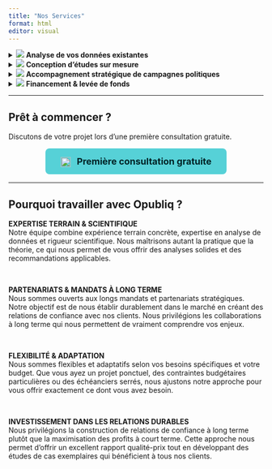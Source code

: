 ```yaml
---
title: "Nos Services"
format: html
editor: visual
---
```


<div class="services-grid">

<div class="services-column">

<details>
<summary><img src="../images/icons/analytics.png" class="service-icon"> **Analyse de vos données existantes**</summary>

**Exploitez vos données actuelles**<br>Fournissez vos données et vos questions, on s'occupe de l'analyse<br><br>
**Points d'influence stratégiques**<br>Identifier où et comment influencer efficacement les décideurs<br><br>
**Plan d'action personnalisé**<br>Étapes concrètes à suivre selon vos résultats<br><br>
**Analyse sentiment et opinion**<br>Réseaux sociaux, commentaires publics et autres sources textuelles

</details>

<details>
<summary><img src="../images/icons/questionnaire.png" class="service-icon"> **Conception d'études sur mesure**</summary>

**Questionnaires rigoureux**<br>Selon les meilleures pratiques de l'industrie<br><br>
**Thèmes d'études variés**<br>Acceptabilité sociale, leviers d'influence, enjeux prioritaires des citoyens, intentions de vote<br><br>
**Revue de littérature scientifique**<br>Contextualisation de vos enjeux avec la recherche existante<br><br>
**Rapport complet avec recommandations**<br>Analyse détaillée et pistes d'action stratégiques

</details>

</div>

<div class="services-column">

<details>
<summary><img src="../images/icons/marketing.png" class="service-icon"> **Accompagnement stratégique de campagnes politiques**</summary>

**Tableaux de bord temps réel**<br>Suivi interactif des données récoltées sur le terrain<br><br>
**Analyses électorales**<br>Optimisation du positionnement, appropriation d'enjeux, identification de bassins d'électeurs potentiels<br><br>
**Formation et collecte terrain**<br>Formation de vos équipes/bénévoles pour récolter des données sur le terrain<br><br>
**Optimisation communications**<br>Ajustements basés sur les données

</details>

<details>
<summary><img src="../images/icons/charity.png" class="service-icon"> **Financement & levée de fonds**</summary>

**Profils de donateurs**<br>Analyses démographiques et comportementales<br><br>
**Croisement de données**<br>Vos données + sources publiques (Élections Québec, etc.)<br><br>
**Sources de financement**<br>Identification d'opportunités potentielles<br><br>
**Stratégies personnalisées**<br>Collecte de fonds avec suivi continu

</details>

</div>

</div>

---

## Prêt à commencer ?

Discutons de votre projet lors d'une première consultation gratuite.

<div style="text-align: center; margin: 30px 0;">
<a href="contact.html" class="btn btn-primary btn-lg" style="background-color: #56d1d7; border-color: #56d1d7; color: #012326; text-decoration: none; padding: 15px 30px; border-radius: 8px; font-weight: bold; font-size: 18px;"><img src="../images/icons/consulting.png" style="width: 20px; height: 20px; vertical-align: middle; margin-right: 8px;"> Première consultation gratuite</a>
</div>

---

## Pourquoi travailler avec Opubliq ?

**EXPERTISE TERRAIN & SCIENTIFIQUE**<br>
Notre équipe combine expérience terrain concrète, expertise en analyse de données et rigueur scientifique. Nous maîtrisons autant la pratique que la théorie, ce qui nous permet de vous offrir des analyses solides et des recommandations applicables.

<br>

**PARTENARIATS & MANDATS À LONG TERME**<br>
Nous sommes ouverts aux longs mandats et partenariats stratégiques. Notre objectif est de nous établir durablement dans le marché en créant des relations de confiance avec nos clients. Nous privilégions les collaborations à long terme qui nous permettent de vraiment comprendre vos enjeux.

<br>

**FLEXIBILITÉ & ADAPTATION**<br>
Nous sommes flexibles et adaptatifs selon vos besoins spécifiques et votre budget. Que vous ayez un projet ponctuel, des contraintes budgétaires particulières ou des échéanciers serrés, nous ajustons notre approche pour vous offrir exactement ce dont vous avez besoin.

<br>

**INVESTISSEMENT DANS LES RELATIONS DURABLES**<br>
Nous privilégions la construction de relations de confiance à long terme plutôt que la maximisation des profits à court terme. Cette approche nous permet d'offrir un excellent rapport qualité-prix tout en développant des études de cas exemplaires qui bénéficient à tous nos clients.